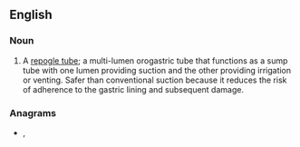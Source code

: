 ==English==

===Noun===
{{en-noun}}

# {{label|en|medicine|neonatal medicine}} A [[repogle tube]]; a multi-lumen orogastric tube that functions as a sump tube with one lumen providing suction and the other providing irrigation or venting. Safer than conventional suction because it reduces the risk of adherence to the gastric lining and subsequent damage.

===Anagrams===
* {{l|en|leg rope}}, {{l|en|legrope}}